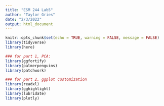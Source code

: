 ```yaml
---
title: "ESM 244 Lab5"
author: "Taylor Gries"
date: "2/3/2022"
output: html_document
---
```


```r
knitr::opts_chunk$set(echo = TRUE, warning = FALSE, message = FALSE)
library(tidyverse)
library(here)

### for part 1, PCA:
library(ggfortify)
library(palmerpenguins)
library(patchwork)

### for part 2, ggplot customization
library(readxl)
library(gghighlight)
library(lubridate)
library(plotly)
```


